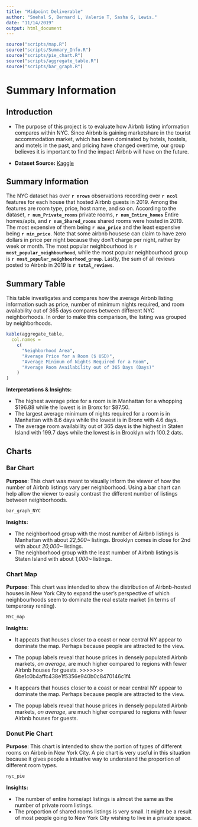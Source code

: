 ```yaml
---
title: "Midpoint Deliverable"
author: "Snehal S, Bernard L, Valerie T, Sasha G, Lewis."
date: "11/14/2019"
output: html_document
---
```


```r

source("scripts/map.R")
source("scripts/Summary_Info.R")
source("scripts/pie_chart.R")
source("scripts/aggregate_table.R")
source("scripts/bar_graph.R")

```

# Summary Information


## Introduction

- The purpose of this project is to evaluate how Airbnb listing information compares within NYC. Since Airbnb is gaining marketshare in the tourist accommodation market, which has been dominated by hotels, hostels, and motels in the past, and pricing have changed overtime, our group believes it is important to find the impact Airbnb will have on the future.

- **Dataset Source:** [Kaggle](https://www.kaggle.com/dgomonov/new-york-city-airbnb-open-data)

## Summary Information

The NYC dataset has over **`r nrows`** observations recording over **`r ncol`** features for each house that hosted Airbnb guests in 2019. Among the features are room type, price, host name, and so on. According to the dataset, **`r num_Private_rooms`** private rooms, **`r num_Entire_homes`** Entire homes/apts, and **`r num_Shared_rooms`** shared rooms were hosted in 2019. The most expensive of them being **`r max_price`** and the least expensive being **`r min_price`**. Note that some airbnb housese can claim to have zero dollars in price per night because they don't charge per night, rather by week or month. The most popular neighbourhood is **`r most_popular_neighbourhood`**, while the most popular neighbourhood group is **`r most_popular_neighbourhood_group`**. Lastly, the sum of all reviews posted to Airbnb in 2019 is **`r total_reviews`**.

## Summary Table

This table investigates and compares how the average Airbnb listing information such as price, number of minimum nights required, and room availability out of 365 days compares between different NYC neighborhoods. In order to make this comparison, the listing was grouped by neighborhoods.

```r
kable(aggregate_table,
  col.names =
    c(
      "Neighborhood Area",
      "Average Price for a Room ($ USD)",
      "Average Minimum of Nights Required for a Room",
      "Average Room Availability out of 365 Days (Days)"
    )
)
```

**Interpretations & Insights:**

- The highest average price for a room is in Manhattan for a whopping $196.88 while the lowest is in Bronx for $87.50.
- The largest average minimum of nights required for a room is in Manhattan with 8.6 days while the lowest is in Bronx with 4.6 days.
- The average room availability out of 365 days is the highest in Staten Island with 199.7 days while the lowest is in Brooklyn with 100.2 dats.

## Charts

### Bar Chart
**Purpose**: This chart was meant to visually inform the viewer of how the number of Airbnb listings vary per neighborhood. Using a bar chart can help allow the viewer to easily contrast the different number of listings between neighborhoods.

```r
bar_graph_NYC

```

**Insights:**

- The neighborhood group with the most number of Airbnb listings is Manhattan with about *22,500~* listings. Brooklyn comes in close for 2nd with about *20,000~* listings.
- The neighborhood group with the least number of Airbnb listings is Staten Island with about *1,000~* listings.

### Chart Map

**Purpose**: This chart was intended to show the distribution of Airbnb-hosted houses in New York City to expand the user's perspective of which neighbourhoods seem to dominate the real estate market (in terms of temperoray renting). 

```r
NYC_map

```

**Insights:**

- It appeats that houses closer to a coast or near central NY appear to dominate the map. Perhaps because people are attracted to the view.

- The popup labels reveal that house prices in densely populated Airbnb markets, *on average*, are much higher compared to regions with fewer Airbnb houses for guests.
>>>>>>> 6be1c0b4affc438e1f5356e940b0c8470146c1f4

- It appears that houses closer to a coast or near central NY appear to dominate the map. Perhaps because people are attracted to the view.
- The popup labels reveal that house prices in densely populated Airbnb markets, *on average*, are much higher compared to regions with fewer Airbnb houses for guests.

### Donut Pie Chart

**Purpose**: This chart is intended to show the portion of types of different rooms on Airbnb in New York City. A pie chart is very useful in this situation because it gives people a intuative way to understand the proportion of different room types.

```r
nyc_pie
```

**Insights:**

- The number of entire home/apt listings is almost the same as the number of private room listings. 
- The proportion of shared rooms listings is very small. It might be a result of most people going to New York City wishing to live in a private space.